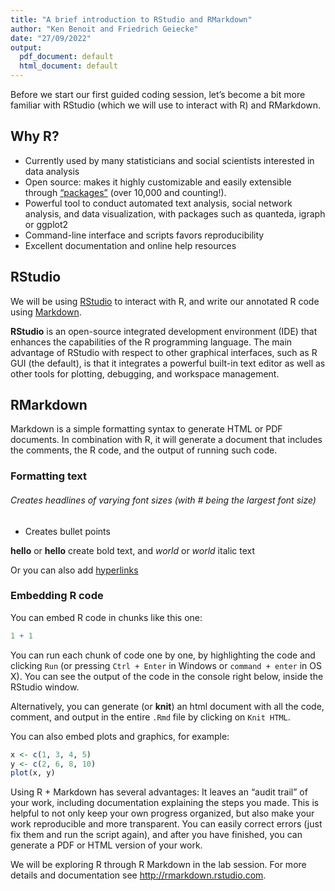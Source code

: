 ```yaml
---
title: "A brief introduction to RStudio and RMarkdown"
author: "Ken Benoit and Friedrich Geiecke"
date: "27/09/2022"
output:
  pdf_document: default
  html_document: default
---
```


Before we start our first guided coding session, let's become a bit more familiar with RStudio (which we will use to interact with R) and RMarkdown.

## Why R?

- Currently used by many statisticians and social scientists interested in data analysis
- Open source: makes it highly customizable and easily extensible through ["packages"](https://cran.r-project.org/web/packages/) (over 10,000 and counting!).
- Powerful tool to conduct automated text analysis, social network analysis, and data visualization, with packages such as quanteda, igraph or ggplot2
- Command-line interface and scripts favors reproducibility
- Excellent documentation and online help resources

## RStudio

We will be using [RStudio](https://www.rstudio.com/) to interact with R, and write our annotated R code using [Markdown](http://rmarkdown.rstudio.com).

__RStudio__ is an open-source integrated development environment (IDE) that enhances the capabilities of the R programming language. The main advantage of RStudio with respect to other graphical interfaces, such as R GUI (the default), is that it integrates a powerful built-in text editor as well as other tools for plotting, debugging, and workspace management. 

## RMarkdown

Markdown is a simple formatting syntax to generate HTML or PDF documents. In combination with R, it will generate a document that includes the comments, the R code, and the output of running such code.

### Formatting text

###### Creates headlines of varying font sizes (with # being the largest font size)

- Creates bullet points

__hello__ or **hello** create bold text, and _world_ or *world* italic text

Or you can also add [hyperlinks](http://www.google.com)


### Embedding R code

You can embed R code in chunks like this one:



```r

1 + 1

```

You can run each chunk of code one by one, by highlighting the code and clicking `Run` (or pressing `Ctrl + Enter` in Windows or `command + enter` in OS X). You can see the output of the code in the console right below, inside the RStudio window.

Alternatively, you can generate (or __knit__) an html document with all the code, comment, and output in the entire `.Rmd` file by clicking on `Knit HTML`.

You can also embed plots and graphics, for example:

```r
x <- c(1, 3, 4, 5)
y <- c(2, 6, 8, 10)
plot(x, y)
```


Using R + Markdown has several advantages: It leaves an "audit trail" of your work, including documentation explaining the steps you made. This is helpful to not only keep your own progress organized, but also make your work reproducible and more transparent. You can easily correct errors (just fix them and run the script again), and after you have finished, you can generate a PDF or HTML version of your work.

We will be exploring R through R Markdown in the lab session. For more details and documentation see <http://rmarkdown.rstudio.com>.

